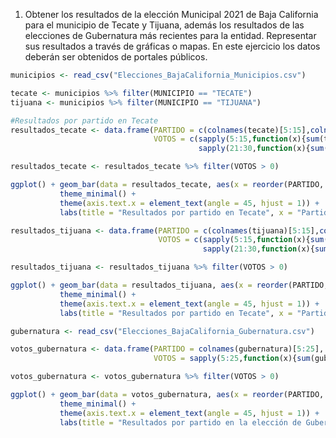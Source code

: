 
1. Obtener los resultados de la elección Municipal 2021 de Baja California para el municipio de Tecate y Tijuana, además los resultados de las elecciones de Gubernatura más recientes para la entidad. Representar sus resultados a través de gráficas o mapas. En este ejercicio los datos deberán ser obtenidos de portales públicos.

```r
municipios <- read_csv("Elecciones_BajaCalifornia_Municipios.csv")

tecate <- municipios %>% filter(MUNICIPIO == "TECATE")
tijuana <- municipios %>% filter(MUNICIPIO == "TIJUANA")
```

```r
#Resultados por partido en Tecate
resultados_tecate <- data.frame(PARTIDO = c(colnames(tecate)[5:15],colnames(tecate)[21:30]), 
                                VOTOS = c(sapply(5:15,function(x){sum(tecate[,x])}),
                                          sapply(21:30,function(x){sum(tecate[,x])}))) 

resultados_tecate <- resultados_tecate %>% filter(VOTOS > 0)

ggplot() + geom_bar(data = resultados_tecate, aes(x = reorder(PARTIDO, -VOTOS), y = VOTOS, fill = PARTIDO), stat = "identity") + 
           theme_minimal() + 
           theme(axis.text.x = element_text(angle = 45, hjust = 1)) + 
           labs(title = "Resultados por partido en Tecate", x = "Partido", y = "Votos")

```

```r
resultados_tijuana <- data.frame(PARTIDO = c(colnames(tijuana)[5:15],colnames(tijuana)[21:30]), 
                                 VOTOS = c(sapply(5:15,function(x){sum(tijuana[,x])}),
                                           sapply(21:30,function(x){sum(tijuana[,x])}))) 

resultados_tijuana <- resultados_tijuana %>% filter(VOTOS > 0)

ggplot() + geom_bar(data = resultados_tijuana, aes(x = reorder(PARTIDO, -VOTOS), y = VOTOS, fill = PARTIDO), stat = "identity") + 
           theme_minimal() + 
           theme(axis.text.x = element_text(angle = 45, hjust = 1)) + 
           labs(title = "Resultados por partido en Tecate", x = "Partido", y = "Votos")
```

```r
gubernatura <- read_csv("Elecciones_BajaCalifornia_Gubernatura.csv")

votos_gubernatura <- data.frame(PARTIDO = colnames(gubernatura)[5:25], 
                                VOTOS = sapply(5:25,function(x){sum(gubernatura[,x])}))

votos_gubernatura <- votos_gubernatura %>% filter(VOTOS > 0)

ggplot() + geom_bar(data = votos_gubernatura, aes(x = reorder(PARTIDO, -VOTOS), y = VOTOS, fill = PARTIDO), stat = "identity") + 
           theme_minimal() + 
           theme(axis.text.x = element_text(angle = 45, hjust = 1)) + 
           labs(title = "Resultados por partido en la elección de Gubernatura", x = "Partido", y = "Votos")
```

